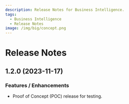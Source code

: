 ```yaml
---
description: Release Notes for Business Intelligence.
tags:
  - Business Intelligence
  - Release Notes
image: /img/big/concept.png
---
```


# Release Notes

## 1.2.0 (2023-11-17)

### Features / Enhancements

- Proof of Concept (POC) release for testing.
